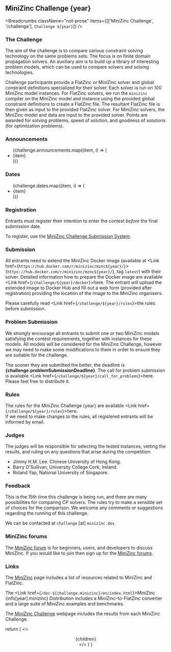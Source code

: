 
## MiniZinc Challenge {year}

<Breadcrumbs
  className="not-prose"
  items={[['MiniZinc Challenge', '/challenge'], `Challenge ${year}`]}
/>

### The Challenge

The aim of the challenge is to compare various constraint solving technology on the same problems
sets. The focus is on finite domain propagation solvers. An auxiliary aim is to build up a library
of interesting problem models, which can be used to compare solvers and solving technologies.

Challenge participants provide a FlatZinc or MiniZinc solver and global constraint definitions
specialized for their solver. Each solver is run on 100 MiniZinc model instances. For FlatZinc
solvers, we run the `minizinc` compiler on the MiniZinc model and instance using the provided global
constraint definitions to create a FlatZinc file. The resultant FlatZinc file is then given as input
to the provided FlatZinc solver. For MiniZinc solvers, the MiniZinc model and data are input to the
provided solver. Points are awarded for solving problems, speed of solution, and goodness of
solutions (for optimization problems).

### Announcements

<ul>
  {challenge.announcements.map((item, i) => (
    <li key={i}>{item}</li>
  ))}
</ul>

### Dates

<ul>
  {challenge.dates.map((item, i) => (
    <li key={i}>{item}</li>
  ))}
</ul>

### Registration

Entrants must register their intention to enter the contest _before_ the final submission date.

To register, use the [MiniZinc Challenge Submission System](https://challenge.minizinc.org).

### Submission

All entrants need to extend the MiniZinc Docker image (available at <Link href={`https://hub.docker.com/r/minizinc/mznc${year}/`}>{`https://hub.docker.com/r/minizinc/mznc${year}/`}</Link>, tag
`latest`) with their solver. Detailed information how to prepare the Docker image are available <Link href={`/challenge/${year}/docker`}>here</Link>.
The entrant will upload the extended image to Docker Hub and fill out a web form (provided after registration) providing the location of the image to the MiniZinc organisers.

Please carefully read <Link href={`/challenge/${year}/rules`}>the rules</Link> before submission.

### Problem Submission

We strongly encourage all entrants to submit one or two MiniZinc models satisfying the contest
requirements, together with instances for these models. All models will be considered for the
MiniZinc Challenge, however we may need to make some modifications to them in order to ensure they
are suitable for the challenge.

The sooner they are submitted the better, the deadline is **{challenge.problemSubmissionDeadline}**. The call for problem
submission is available <Link href={`/challenge/${year}/call_for_problems`}>here</Link>. Please feel free to distribute it.

### Rules

The rules for the MiniZinc Challenge {year} are available <Link href={`/challenge/${year}/rules`}>here</Link>.  
If we need to make changes to the rules, all registered entrants will be informed by email.

### Judges

The judges will be responsible for selecting the tested instances, vetting the results, and ruling
on any questions that arise during the competition.

- Jimmy H.M. Lee. Chinese University of Hong Kong.
- Barry O'Sullivan, University College Cork, Ireland.
- Roland Yap, National University of Singapore.

### Feedback

This is the 15th time this challenge is being run, and there are many possibilities for comparing CP
solvers. The rules try to make a sensible set of choices for the comparison. We welcome any comments
or suggestions regarding the running of this challenge.

We can be contacted at `challenge` [at] `minizinc.dev`.

### MiniZinc forums

The [MiniZinc forum](https://groups.google.com/forum/#!forum/minizinc) is for beginners, users, and developers to discuss MiniZinc. If you
would like to join then sign up for the [MiniZinc forums](https://groups.google.com/forum/#!forum/minizinc).

### Links

The [MiniZinc](/) page includes a list of resources related to MiniZinc and FlatZinc.

The <Link href={`/doc-${challenge.minizinc}/en/index.html`}>MiniZinc {info[year].minizinc} Distribution</Link> includes a MiniZinc-to-FlatZinc
converter and a large suite of MiniZinc examples and benchmarks.

The [MiniZinc Challenge](/challenge) webpage includes the results from each MiniZinc Challenge.

  return (
    <>
      <Head>
        <title>{`MiniZinc - Challenge ${year}`}</title>
      </Head>
      <Header />
      <main>
        <Container>
          <article className="prose prose-minizinc max-w-none py-6">
            {children}
          </article>
        </Container>
      </main>
      <Footer />
    </>
  )
}
